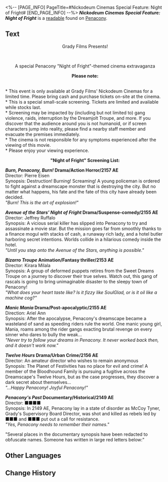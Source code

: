<%-- [PAGE_INFO]
PageTitle=#Nickodeum Cinemas Special Feature: Night of Fright#
[END_PAGE_INFO] --%>
{{Readable Infobox
|id           = 294
|partIds      = 190549
|title        = ''Nickodeum Cinemas Special Feature: Night of Fright''
|image        = Item Penacony Readable 2.png
|world        = Penacony
|parts        = 1
|author       = <!--to be added-->
|description  = A flyer for Nickodeum Cinemas' "Night of Fright Special Screening" with relevant information and the screening list printed on it.
|part1        = ''Nickodeum Cinemas Special Feature: Night of Fright''
|source1      = {{cx|Source missing}}
|characters   = 
|factions     = 
}}
'''''Nickodeum Cinemas Special Feature: Night of Fright''''' is a [[readable]] found on [[Penacony]].
<!--
==Location==
{{Map Embed|<map name>|<marker id>}}
-->
==Text==
<div align="center">Grady Films Presents!</div><br /><div align="center">A special Penacony "Night of Fright"-themed cinema extravaganza</div>

<div align="center">'''Please note:'''</div><br />* This event is only available at Grady Films' Nickodeum Cinemas for a limited time. Please bring cash and purchase tickets on-site at the cinema.<br />* This is a special small-scale screening. Tickets are limited and available while stocks last.<br />* Screening may be impacted by (including but not limited to) gang violence, raids, interruption by the Dreamjolt Troupe, and more. If you discover that the audience around you is not humanoid, or if screen characters jump into reality, please find a nearby staff member and evacuate the premises immediately.<br />* The cinema is not responsible for any symptoms experienced after the viewing of this movie.<br />* Please enjoy your viewing experience.

<div align="center">'''"Night of Fright" Screening List:'''</div>

'''''Burn, Penacony, Burn!'' Drama/Action Horror/2157 AE'''<br />Director: Pierre Eisen<br />Synopsis: Destruction! Burning! Screaming! A young policeman is ordered to fight against a dreamscape monster that is destroying the city. But no matter what happens, his fate and the fate of this city have already been decided.<br />''"Burn! This is the art of explosion!"''

'''''Avenue of the Stars' Night of Fright'' Drama/Suspense-comedy/2155 AE'''<br />Director: Jeffrey Ruffalo<br />Synopsis: A vicious serial killer has slipped into Penacony to try and assassinate a movie star. But the mission goes far from smoothly thanks to a finance mogul with stacks of cash, a runaway rich lady, and a hotel butler harboring secret intentions. Worlds collide in a hilarious comedy inside the hotel.<br />''"Until you step onto the Avenue of the Stars, anything is possible."''

'''''Bizarro Troupe'' Animation/Fantasy thriller/2153 AE'''<br />Director: Kirara Milala<br />Synopsis: A group of deformed puppets retires from the Sweet Dreams Troupe on a journey to discover their true selves. Watch out, this gang of rascals is going to bring unimaginable disaster to the sleepy town of Penacony!<br />''"What does your heart taste like? Is it fizzy like SoulGlad, or is it oil like a machine cog?"''

'''''Manic Mania'' Drama/Post-apocalyptic/2155 AE'''<br />Direction: Ariel Ann<br />Synopsis: After the apocalypse, Penacony's dreamscape became a wasteland of sand as speeding riders rule the world. One manic young girl, Mania, roams among the rider gangs exacting brutal revenge on every sinner who dares to bully the weak...<br />''"Never try to follow your dreams in Penacony. It never worked back then, and it doesn't work now."''

'''''Twelve Hours'' Drama/Urban Crime/2156 AE'''<br />Director: An amateur director who wishes to remain anonymous<br />Synopsis: The Planet of Festivities has no place for evil and crime! A member of the Bloodhound Family is pursuing a fugitive across the Dreamscape's Twelve Hours, but as the case progresses, they discover a dark secret about themselves...<br />''"...Happy Penacony! Joyful Penacony!"''

'''''Penacony's Past'' Documentary/Historical/2149 AE'''<br />Director: ■■■■<br />Synopsis: In 2149 AE, Penacony lay in a state of disorder as McCoy Tyner, Grady's Supervisory Board Director, was shot and killed as rebels led by ■■■ and ■■■ put out a call for resistance.<br />''"Yes, Penacony needs to remember their names."''

"Several places in the documentary synopsis have been redacted to obfuscate names. Someone has written in large red letters below:"<br />{{Color|fire|nobold=1|'''&mdash; This movie has been removed from the screening selection.'''}}

<!--
==Trivia==
* 
-->
==Other Languages==
{{Other Languages
|en   = ''Nickodeum Cinemas Special Feature: Night of Fright''
|zhs  = 《镍币影院特别放映：惊魂之夜》
|zht  = 《鎳幣影院特別放映：驚魂之夜》
|ja   = 『ニッケルシアター特別上映：スリルナイト』
|ko   = ≪니켈 영화관 특별 상영: 아찔한 밤≫
|es   = «Reportaje especial de Cinemas Nickodeum: Noche de terror»
|fr   = ''Projection spéciale des Cinémas Nickodéum : Nuit de l'épouvante''
|ru   = Особое событие в сети кинотеатров «Никелус»: Ночь страха
|th   = "โรงภาพยนตร์ Nickodeum รอบพิเศษ: ค่ำคืนขนหัวลุก"
|vi   = "Suất Chiếu Đặc Biệt Của Rạp Nickodeum: Đêm Kinh Hoàng"
|de   = „Filmspecial im Kino Nickodeum: Nacht der Angst“
|id   = "Pemutaran Film Spesial Bioskop Nickodeum: Malam Menakutkan"
|pt   = "Apresentação Especial do Nickodeum Cinemas: Noite Aterrorizante"
}}

==Change History==
{{Change History|2.0}}